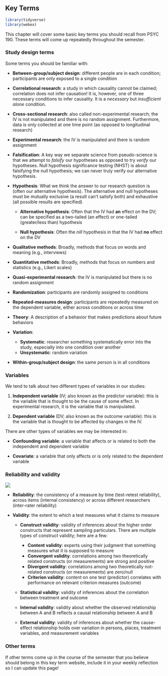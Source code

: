 ## Key Terms

```r
library(tidyverse)
library(webex)
```

This chapter will cover some basic key terms you should recall from PSYC 190. These terms will come up repeatedly throughout the semester.

### Study design terms

Some terms you should be familiar with:

-   **Between-group/subject design**: different people are in each condition; participants are only exposed to a single condition

-   **Correlational research**: a study in which causality cannot be claimed; correlation does not infer causation! It is, however, one of three necessary conditions to infer causality. It is a *necessary* but *insufficient alone* condition.

-   **Cross-sectional research**: also called non-experimental research; the IV is not manipulated and there is no random assignment. Furthermore, data is only collected at one time point (as opposed to longitudinal research)

-   **Experimental research**: the IV is manipulated and there is random assignment

-   **Falsification**: A key way we separate science from pseudo-science is that we attempt to *falsify* our hypotheses as opposed to try *verify* our hypotheses. Null hypothesis significance testing (NHST) is about falsifying the null hypothesis; we can never truly verify our alternative hypothesis.

-   **Hypothesis**: What we think the answer to our research question is (often our alternative hypothesis). The alternative and null hypotheses must be mutually exclusive (a result can't satisfy both) and exhaustive (all possible results are specified)

    -   **Alternative hypothesis**: Often that the IV had **an** effect on the DV; can be specified as a two-tailed (an effect) or one-tailed (greater/less than) hypothesis

    -   **Null hypothesis**: Often the *nill* hypothesis in that the IV had **no** effect on the DV

-   **Qualitative methods**: Broadly, methods that focus on words and meaning (e.g., interviews)

-   **Quantitative methods**: Broadly, methods that focus on numbers and statistics (e.g., Likert scales)

-   **Quasi-experimental research**: the IV is manipulated but there is no random assignment

-   **Randomization**: participants are randomly assigned to conditions

-   **Repeated-measures design**: participants are repeatedly measured on the dependent variable, either across conditions or across time

-   **Theory**: A description of a behavior that makes predictions about future behaviors

-   **Variation**:

    -   **Systematic**: researcher something systematically error into the study, especially into one condition over another
    -   **Unsystematic**: random variation

-   **Within-group/subject design**: the same person is in all conditions

### Variables

We tend to talk about two different types of variables in our studies:

1.  **Independent variable** (IV; also known as the predictor variable): this is the variable that is thought to be the cause of some effect. In experimental research, it is the variable that is manipulated.

2.  **Dependent variable** (DV; also known as the outcome variable): this is the variable that is thought to be affected by changes in the IV.

There are other types of variables we may be interested in:

-   **Confounding variable**: a variable that affects or is related to both the independent and dependent variable

-   **Covariate**: a variable that only affects or is only related to the dependent variable

### Reliability and validity

![](images/01-intro/reliability-validity.jpg)

-   **Reliability**: the consistency of a measure by time (test-retest reliability), across items (internal consistency) or across different researchers (inter-rater reliability)

-   **Validity**: the extent to which a test measures what it claims to measure

    -   **Construct validity**: validity of inferences about the higher order constructs that represent sampling particulars. There are multiple types of construct validity; here are a few:

        -   **Content validity**: experts using their judgment that something measures what it is supposed to measure
        -   **Convergent validity**: correlations among two theoretically related constructs (or measurements) are strong and positive
        -   **Divergent validity**: correlations among two theoretically not-related constructs (or measurements) are zero/null
        -   **Criterion validity**: content on one test (predictor) correlates with performance on relevant criterion measures (outcome)

    -   **Statistical validity**: validity of inferences about the correlation between treatment and outcome

    -   **Internal validity**: validity about whether the observed relationship between A and B reflects a causal relationship between A and B

    -   **External validity**: validity of inferences about whether the cause-effect relationship holds over variation in persons, places, treatment variables, and measurement variables

### Other terms

If other terms come up in the course of the semester that you believe should belong in this key term website, include it in your weekly reflection so I can update this page!
